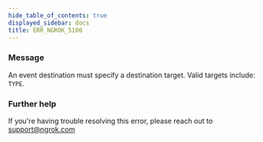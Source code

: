 ```yaml
---
hide_table_of_contents: true
displayed_sidebar: docs
title: ERR_NGROK_5100
---
```




### Message

An event destination must specify a destination target. Valid targets include: `TYPE`.

<ErrorDetails error="err_ngrok_5100" />

### Further help

If you're having trouble resolving this error, please reach out to [support@ngrok.com](mailto:support@ngrok.com?subject=Help%20with%20ERR_NGROK_5100)
